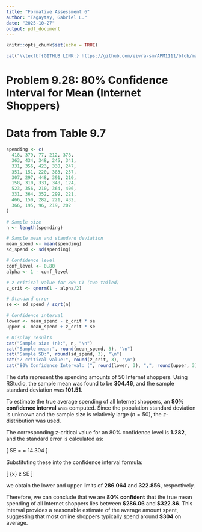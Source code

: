 ---
title: "Formative Assessment 6"
author: "Tagaytay, Gabriel L."
date: "2025-10-27"
output: pdf_document
---

```{r setup, include=FALSE}
knitr::opts_chunk$set(echo = TRUE)
```

```{r github_link, echo=FALSE, results='asis'}
cat("\\textbf{GITHUB LINK:} https://github.com/eivra-sm/APM1111/blob/main/FA3.md\n\n")
```

# Problem 9.28: 80% Confidence Interval for Mean (Internet Shoppers)

# Data from Table 9.7
```{r}
spending <- c(
  418, 379, 77, 212, 378,
  363, 434, 348, 245, 341,
  331, 356, 423, 330, 247,
  351, 151, 220, 383, 257,
  307, 297, 448, 391, 210,
  158, 310, 331, 348, 124,
  523, 356, 210, 364, 406,
  331, 364, 352, 299, 221,
  466, 150, 282, 221, 432,
  366, 195, 96, 219, 202
)

# Sample size
n <- length(spending)

# Sample mean and standard deviation
mean_spend <- mean(spending)
sd_spend <- sd(spending)

# Confidence level
conf_level <- 0.80
alpha <- 1 - conf_level

# z critical value for 80% CI (two-tailed)
z_crit <- qnorm(1 - alpha/2)

# Standard error
se <- sd_spend / sqrt(n)

# Confidence interval
lower <- mean_spend - z_crit * se
upper <- mean_spend + z_crit * se

# Display results
cat("Sample size (n):", n, "\n")
cat("Sample mean:", round(mean_spend, 3), "\n")
cat("Sample SD:", round(sd_spend, 3), "\n")
cat("Z critical value:", round(z_crit, 3), "\n")
cat("80% Confidence Interval: (", round(lower, 3), ",", round(upper, 3), ")\n")
```  

The data represent the spending amounts of 50 Internet shoppers. Using RStudio, the sample mean was found to be **304.46**, and the sample standard deviation was **101.51**. 

To estimate the true average spending of all Internet shoppers, an **80% confidence interval** was computed. Since the population standard deviation is unknown and the sample size is relatively large ($n = 50$), the *z*-distribution was used. 

The corresponding z-critical value for an 80% confidence level is **1.282**, and the standard error is calculated as:  

\[
SE = \frac{s}{\sqrt{n}} = 14.304
\]

Substituting these into the confidence interval formula:  

\[
\bar{x} \pm z \times SE
\]

we obtain the lower and upper limits of **286.064** and **322.856**, respectively.  

Therefore, we can conclude that we are **80% confident** that the true mean spending of all Internet shoppers lies between **\$286.06** and **\$322.86**. This interval provides a reasonable estimate of the average amount spent, suggesting that most online shoppers typically spend around **\$304** on average.
